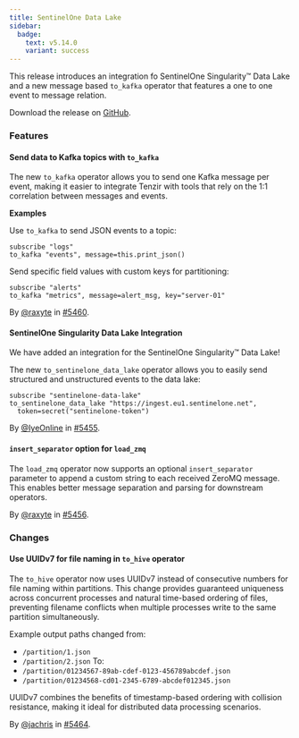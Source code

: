 ```yaml
---
title: SentinelOne Data Lake
sidebar:
  badge:
    text: v5.14.0
    variant: success
---
```


This release introduces an integration fo SentinelOne Singularity™ Data Lake and a new message based `to_kafka` operator that features a one to one event to message relation.

Download the release on [GitHub](https://github.com/tenzir/tenzir/releases/tag/v5.14.0).

### Features

#### Send data to Kafka topics with `to_kafka`

The new `to_kafka` operator allows you to send one Kafka message per event,
making it easier to integrate Tenzir with tools that rely on the 1:1 correlation
between messages and events.

**Examples**

Use `to_kafka` to send JSON events to a topic:

```tql
subscribe "logs"
to_kafka "events", message=this.print_json()
```

Send specific field values with custom keys for partitioning:

```tql
subscribe "alerts"
to_kafka "metrics", message=alert_msg, key="server-01"
```

By [@raxyte](https://github.com/raxyte) in [#5460](https://github.com/tenzir/tenzir/pull/5460).

#### SentinelOne Singularity Data Lake Integration

We have added an integration for the SentinelOne Singularity™ Data Lake!

The new `to_sentinelone_data_lake` operator allows you to easily send structured
and unstructured events to the data lake:

```tql
subscribe "sentinelone-data-lake"
to_sentinelone_data_lake "https://ingest.eu1.sentinelone.net",
  token=secret("sentinelone-token")
```

By [@IyeOnline](https://github.com/IyeOnline) in [#5455](https://github.com/tenzir/tenzir/pull/5455).

#### `insert_separator` option for `load_zmq`

The `load_zmq` operator now supports an optional `insert_separator` parameter to append
a custom string to each received ZeroMQ message. This enables better message
separation and parsing for downstream operators.

By [@raxyte](https://github.com/raxyte) in [#5456](https://github.com/tenzir/tenzir/pull/5456).

### Changes

#### Use UUIDv7 for file naming in `to_hive` operator

The `to_hive` operator now uses UUIDv7 instead of consecutive numbers for file naming within partitions. This change provides guaranteed uniqueness across concurrent processes and natural time-based ordering of files, preventing filename conflicts when multiple processes write to the same partition simultaneously.

Example output paths changed from:
- `/partition/1.json`
- `/partition/2.json`
To:
- `/partition/01234567-89ab-cdef-0123-456789abcdef.json`
- `/partition/01234568-cd01-2345-6789-abcdef012345.json`

UUIDv7 combines the benefits of timestamp-based ordering with collision resistance, making it ideal for distributed data processing scenarios.

By [@jachris](https://github.com/jachris) in [#5464](https://github.com/tenzir/tenzir/pull/5464).
